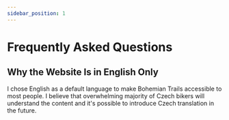 ```yaml
---
sidebar_position: 1
---
```


# Frequently Asked Questions

## Why the Website Is in English Only

I chose English as a default language to make Bohemian Trails accessible to most people.
I believe that overwhelming majority of Czech bikers will understand the content and it's possible to introduce Czech translation in the future.
